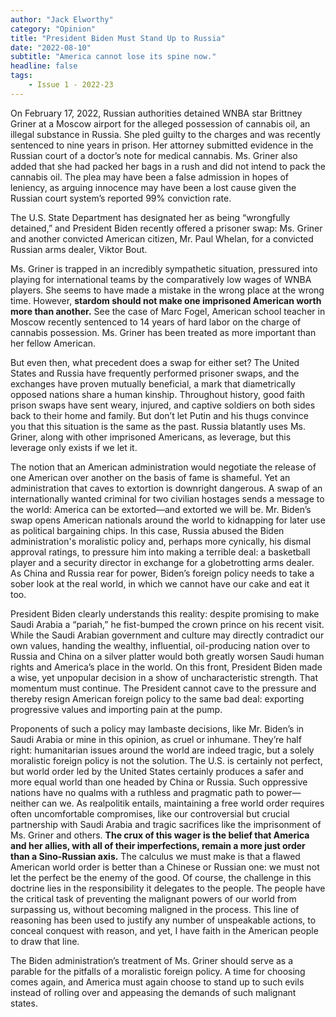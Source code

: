 ```yaml
---
author: "Jack Elworthy"
category: "Opinion"
title: "President Biden Must Stand Up to Russia"
date: "2022-08-10"
subtitle: "America cannot lose its spine now."
headline: false
tags:
    - Issue 1 - 2022-23
---
```



On February 17, 2022, Russian authorities detained WNBA star Brittney Griner at a Moscow airport for the alleged possession of cannabis oil, an illegal substance in Russia. She pled guilty to the charges and was recently sentenced to nine years in prison. Her attorney submitted evidence in the Russian court of a doctor’s note for medical cannabis. Ms. Griner also added that she had packed her bags in a rush and did not intend to pack the cannabis oil. The plea may have been a false admission in hopes of leniency, as arguing innocence may have been a lost cause given the Russian court system’s reported 99% conviction rate. 

The U.S. State Department has designated her as being “wrongfully detained,” and President Biden recently offered a prisoner swap: Ms. Griner and another convicted American citizen, Mr. Paul Whelan, for a convicted Russian arms dealer, Viktor Bout.

Ms. Griner is trapped in an incredibly sympathetic situation, pressured into playing for international teams by the comparatively low wages of WNBA players. She seems to have made a mistake in the wrong place at the wrong time. However, **stardom should not make one imprisoned American worth more than another.** See the case of Marc Fogel, American school teacher in Moscow recently sentenced to 14 years of hard labor on the charge of cannabis possession. Ms. Griner has been treated as more important than her fellow American. 

But even then, what precedent does a swap for either set? The United States and Russia have frequently performed prisoner swaps, and the exchanges have proven mutually beneficial, a mark that diametrically opposed nations share a human kinship. Throughout history, good faith prison swaps have sent weary, injured, and captive soldiers on both sides back to their home and family. But don’t let Putin and his thugs convince you that this situation is the same as the past. Russia blatantly uses Ms. Griner, along with other imprisoned Americans, as leverage, but this leverage only exists if we let it. 

The notion that an American administration would negotiate the release of one American over another on the basis of fame is shameful. Yet an administration that caves to extortion is downright dangerous. A swap of an internationally wanted criminal for two civilian hostages sends a message to the world: America can be extorted—and extorted we will be. Mr. Biden’s swap opens American nationals around the world to kidnapping for later use as political bargaining chips. In this case, Russia abused the Biden administration's moralistic policy and, perhaps more cynically, his dismal approval ratings, to pressure him into making a terrible deal: a basketball player and a security director in exchange for a globetrotting arms dealer. As China and Russia rear for power, Biden’s foreign policy needs to take a sober look at the real world, in which we cannot have our cake and eat it too. 

President Biden clearly understands this reality: despite promising to make Saudi Arabia a “pariah,” he fist-bumped the crown prince on his recent visit. While the Saudi Arabian government and culture may directly contradict our own values, handing the wealthy, influential, oil-producing nation over to Russia and China on a silver platter would both greatly worsen Saudi human rights and America’s place in the world. On this front, President Biden made a wise, yet unpopular decision in a show of uncharacteristic strength. That momentum must continue. The President cannot cave to the pressure and thereby resign American foreign policy to the same bad deal: exporting progressive values and importing pain at the pump. 

Proponents of such a policy may lambaste decisions, like Mr. Biden’s in Saudi Arabia or mine in this opinion, as cruel or inhumane. They’re half right: humanitarian issues around the world are indeed tragic, but a solely moralistic foreign policy is not the solution. The U.S. is certainly not perfect, but world order led by the United States certainly produces a safer and more equal world than one headed by China or Russia. Such oppressive nations have no qualms with a ruthless and pragmatic path to power—neither can we. As realpolitik entails, maintaining a free world order requires often uncomfortable compromises, like our controversial but crucial partnership with Saudi Arabia and tragic sacrifices like the imprisonment of Ms. Griner and others. **The crux of this wager is the belief that America and her allies, with all of their imperfections, remain a more just order than a Sino-Russian axis.** The calculus we must make is that a flawed American world order is better than a Chinese or Russian one: we must not let the perfect be the enemy of the good. Of course, the challenge in this doctrine lies in the responsibility it delegates to the people. The people have the critical task of preventing the malignant powers of our world from surpassing us, without becoming maligned in the process. This line of reasoning has been used to justify any number of unspeakable actions, to conceal conquest with reason, and yet, I have faith in the American people to draw that line. 

The Biden administration’s treatment of Ms. Griner should serve as a parable for the pitfalls of a moralistic foreign policy. A time for choosing comes again, and America must again choose to stand up to such evils instead of rolling over and appeasing the demands of such malignant states.